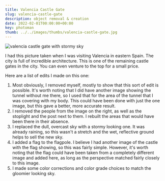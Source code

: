 ---
title: Valencia Castle Gate
slug: valencia-castle-gate
description: object removal & creation
date: 2022-02-01T00:00:00+00:00
key: photoman
thumb: ../../images/thumbs/valencia-castle-gate.jpg
---

![valencia castle gate with stormy sky](../../images/photo-manipulation/valencia-castle-gate-before-after.jpg)

I had this picture taken when I was visiting Valencia in eastern Spain. The city is full of incredible architecture. This is one of the remaining castle gates in the city. You can even venture to the top for a small price. 

Here are a list of edits I made on this one:

1. Most obviously, I removed myself, mostly to show that this sort of edit is possible. It's worth noting that I did have another image showing the tunnel without me there, so I used that for the area of the tunnel that I was covering with my body. This could have been done with just the one image, but this gave a better, more accurate result.
2. I removed the people from the image on the right, as well as the stoplight and the post next to them. I rebuilt the areas that would have been there in their absence.
3. I replaced the dull, overcast sky with a stormy looking one. It was already raining, so this wasn't a stretch and the wet, reflective ground helps to sell the new sky. 
4. I added a flag to the flagpole. I believe I had another image of the castle with the flag showing, so this was fairly simple. However, it's worth noting that the flag could have been taken from a completely different image and added here, as long as the perspective matched fairly closely to this image.
5. I made some color corrections and color grade choices to match the gloomier looking sky.
